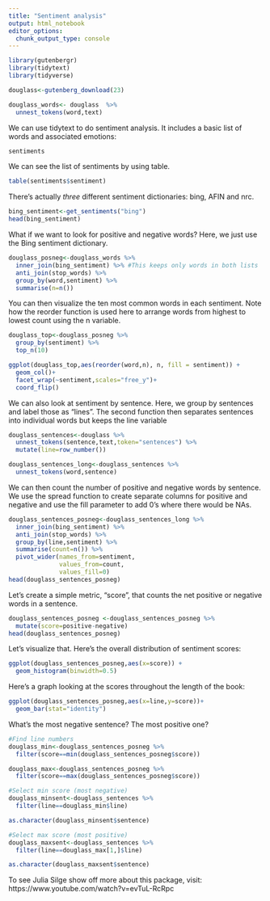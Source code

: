```yaml
---
title: "Sentiment analysis"
output: html_notebook
editor_options: 
  chunk_output_type: console
---
```


```r
library(gutenbergr)
library(tidytext)
library(tidyverse)

douglass<-gutenberg_download(23) 

douglass_words<- douglass  %>%
  unnest_tokens(word,text)
```

We can use tidytext to do sentiment analysis. It includes a basic list of words and associated emotions:

```r
sentiments
```

We can see the list of sentiments by using table.

```r
table(sentiments$sentiment)
```

There's actually *three* different sentiment dictionaries: bing, AFIN and nrc. 

```r
bing_sentiment<-get_sentiments("bing")
head(bing_sentiment)
```


What if we want to look for positive and negative words? Here, we just use the Bing sentiment dictionary.

```r
douglass_posneg<-douglass_words %>%
  inner_join(bing_sentiment) %>% #This keeps only words in both lists
  anti_join(stop_words) %>%
  group_by(word,sentiment) %>%
  summarise(n=n())
```

You can then visualize the ten most common words in each sentiment. Note how the reorder function is used here to arrange words from highest to lowest count using the n variable.

```r
douglass_top<-douglass_posneg %>%
  group_by(sentiment) %>%
  top_n(10) 

ggplot(douglass_top,aes(reorder(word,n), n, fill = sentiment)) + 
  geom_col()+
  facet_wrap(~sentiment,scales="free_y")+
  coord_flip()
```

We can also look at sentiment by sentence. Here, we group by sentences and label those as "lines". The second function then separates sentences into individual words but keeps the line variable

```r
douglass_sentences<-douglass %>%
  unnest_tokens(sentence,text,token="sentences") %>%
  mutate(line=row_number()) 

douglass_sentences_long<-douglass_sentences %>%
  unnest_tokens(word,sentence)
```

We can then count the number of positive and negative words by sentence. We use the spread function to create separate columns for positive and negative and use the fill parameter to add 0's where there would be NAs.

```r
douglass_sentences_posneg<-douglass_sentences_long %>%
  inner_join(bing_sentiment) %>%
  anti_join(stop_words) %>%
  group_by(line,sentiment) %>%
  summarise(count=n()) %>%
  pivot_wider(names_from=sentiment,
              values_from=count,
              values_fill=0)
head(douglass_sentences_posneg)
```

Let's create a simple metric, "score", that counts the net positive or negative words in a sentence.

```r
douglass_sentences_posneg <-douglass_sentences_posneg %>%
  mutate(score=positive-negative)
head(douglass_sentences_posneg)
```

Let's visualize that. Here's the overall distribution of sentiment scores:

```r
ggplot(douglass_sentences_posneg,aes(x=score)) +
  geom_histogram(binwidth=0.5)
```

Here's a graph looking at the scores throughout the length of the book: 

```r
ggplot(douglass_sentences_posneg,aes(x=line,y=score))+
  geom_bar(stat="identity")
```

What's the most negative sentence? The most positive one?

```r
#Find line numbers
douglass_min<-douglass_sentences_posneg %>%
  filter(score==min(douglass_sentences_posneg$score))

douglass_max<-douglass_sentences_posneg %>%
  filter(score==max(douglass_sentences_posneg$score))

#Select min score (most negative)
douglass_minsent<-douglass_sentences %>%
  filter(line==douglass_min$line) 

as.character(douglass_minsent$sentence)

#Select max score (most positive)
douglass_maxsent<-douglass_sentences %>%
  filter(line==douglass_max[1,]$line) 

as.character(douglass_maxsent$sentence)
```

To see Julia Silge show off more about this package, visit: https://www.youtube.com/watch?v=evTuL-RcRpc
